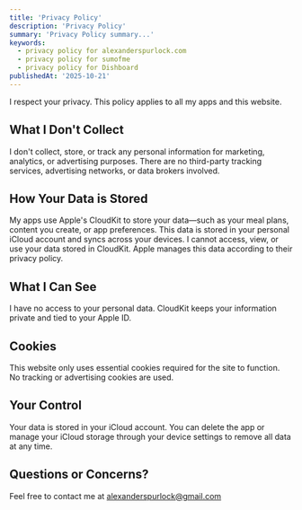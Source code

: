```yaml
---
title: 'Privacy Policy'
description: 'Privacy Policy'
summary: 'Privacy Policy summary...'
keywords:
  - privacy policy for alexanderspurlock.com
  - privacy policy for sumofme
  - privacy policy for Dishboard
publishedAt: '2025-10-21'
---
```


I respect your privacy. This policy applies to all my apps and this website.

## What I Don't Collect

I don't collect, store, or track any personal information for marketing, analytics, or advertising purposes. There are no third-party tracking services, advertising networks, or data brokers involved.

## How Your Data is Stored

My apps use Apple's CloudKit to store your data—such as your meal plans, content you create, or app preferences. This data is stored in your personal iCloud account and syncs across your devices. I cannot access, view, or use your data stored in CloudKit. Apple manages this data according to their privacy policy.

## What I Can See

I have no access to your personal data. CloudKit keeps your information private and tied to your Apple ID.

## Cookies

This website only uses essential cookies required for the site to function. No tracking or advertising cookies are used.

## Your Control

Your data is stored in your iCloud account. You can delete the app or manage your iCloud storage through your device settings to remove all data at any time.

## Questions or Concerns?

Feel free to contact me at [alexanderspurlock@gmail.com](mailto:alexanderspurlock@gmail.com)
